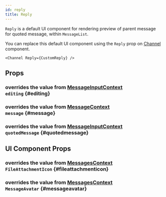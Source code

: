 ```yaml
---
id: reply
title: Reply
---
```





`Reply` is a default UI component for rendering preview of parent message for quoted message, within `MessageList`.

You can replace this default UI component using the `Reply` prop on [Channel](../core-components/channel.mdx) component.

```tsx
<Channel Reply={CustomReply} />
```

## Props

### <div class="label description">overrides the value from [MessageInputContext](../../contexts/message-input-context#editing)</div> `editing` \{#editing}

<Editing />

### <div class="label description">overrides the value from [MessageContext](../../contexts/message-context#message)</div> `message` \{#message}

<MessageProp />

### <div class="label description">overrides the value from [MessageInputContext](../../contexts/message-input-context#quotedMessage)</div> `quotedMessage` \{#quotedmessage}

<QuotedMessage />

## UI Component Props

### <div class="label description">overrides the value from [MessagesContext](../../contexts/messages-context#FileAttachmentIcon)</div> `FileAttachmentIcon` \{#fileattachmenticon}

<FileAttachmentIcon />

### <div class="label description">overrides the value from [MessagesContext](../../contexts/messages-context#MessageAvatar)</div> `MessageAvatar` \{#messageavatar}

<MessageAvatar />
